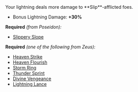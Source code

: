 
<Boon title="Killer Current" iconKey="duos/killer-current" type="duo">
Your lightning deals more damage to **Slip**-afflicted foes.

- Bonus Lightning Damage: **+30%**

</Boon>

**Required** _(from Poseidon):_

- [Slippery Slope](/boons/poseidon#slippery-slope)

**Required** _(one of the following from Zeus):_

- [Heaven Strike](/boons/zeus#heaven-strike)
- [Heaven Flourish](/boons/zeus#heaven-flourish)
- [Storm Ring](/boons/zeus#storm-ring)
- [Thunder Sprint](/boons/zeus#thunder-sprint)
- [Divine Vengeance](/boons/zeus#divine-vengeance)
- [Lightning Lance](/boons/zeus#lightning-lance)
